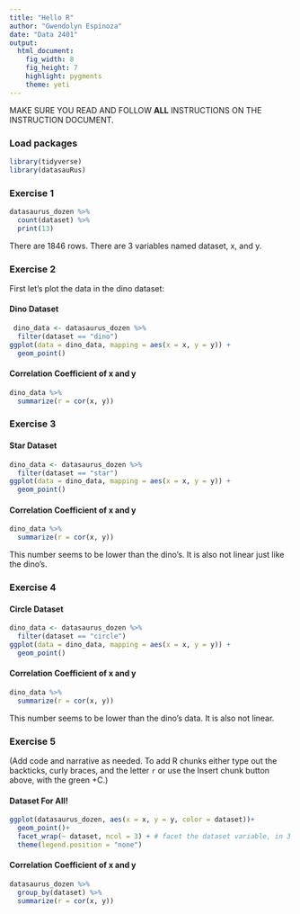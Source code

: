 ```yaml
---
title: "Hello R"
author: "Gwendolyn Espinoza"
date: "Data 2401"
output: 
  html_document: 
    fig_width: 8
    fig_height: 7
    highlight: pygments
    theme: yeti
---
```


MAKE SURE YOU READ AND FOLLOW **ALL** INSTRUCTIONS ON THE INSTRUCTION DOCUMENT. 

### Load packages

```r
library(tidyverse) 
library(datasauRus)
```


### Exercise 1

```r
datasaurus_dozen %>%
  count(dataset) %>%
  print(13)
```
There are 1846 rows. There are 3 variables named dataset, x, and y.

### Exercise 2

First let's plot the data in the dino dataset:

#### Dino Dataset

```r
 dino_data <- datasaurus_dozen %>%
  filter(dataset == "dino")
ggplot(data = dino_data, mapping = aes(x = x, y = y)) +
  geom_point()
```

#### Correlation Coefficient of x and y

```r
dino_data %>%
  summarize(r = cor(x, y))
```

### Exercise 3

#### Star Dataset

```r
dino_data <- datasaurus_dozen %>%
  filter(dataset == "star")
ggplot(data = dino_data, mapping = aes(x = x, y = y)) +
  geom_point()
```


#### Correlation Coefficient of x and y

```r
dino_data %>%
  summarize(r = cor(x, y))

```

This number seems to be lower than the dino's. It is also not linear just like the dino's.

### Exercise 4

#### Circle Dataset

```r
dino_data <- datasaurus_dozen %>%
  filter(dataset == "circle")
ggplot(data = dino_data, mapping = aes(x = x, y = y)) +
  geom_point()

```

#### Correlation Coefficient of x and y

```r
dino_data %>%
  summarize(r = cor(x, y))

```

This number seems to be lower than the dino's data. It is also not linear. 

### Exercise 5

(Add code and narrative as needed. To add R chunks either type out the backticks, curly braces, and the letter `r` or use the Insert chunk button above, with the green +C.)

#### Dataset For All!
```r
ggplot(datasaurus_dozen, aes(x = x, y = y, color = dataset))+
  geom_point()+
  facet_wrap(~ dataset, ncol = 3) + # facet the dataset variable, in 3 cols
  theme(legend.position = "none")
```

#### Correlation Coefficient of x and y

```r
datasaurus_dozen %>%
  group_by(dataset) %>%
  summarize(r = cor(x, y))
```
